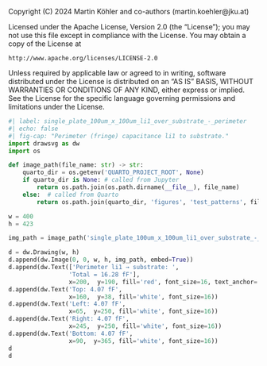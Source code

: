 ::: {.content-hidden}
Copyright (C) 2024 Martin Köhler and co-authors (martin.koehler@jku.at)

Licensed under the Apache License, Version 2.0 (the "License");
you may not use this file except in compliance with the License.
You may obtain a copy of the License at

    http://www.apache.org/licenses/LICENSE-2.0

Unless required by applicable law or agreed to in writing, software
distributed under the License is distributed on an "AS IS" BASIS,
WITHOUT WARRANTIES OR CONDITIONS OF ANY KIND, either express or implied.
See the License for the specific language governing permissions and
limitations under the License.
:::

```python
#| label: single_plate_100um_x_100um_li1_over_substrate_-_perimeter
#| echo: false
#| fig-cap: "Perimeter (fringe) capacitance li1 to substrate."
import drawsvg as dw
import os

def image_path(file_name: str) -> str:
    quarto_dir = os.getenv('QUARTO_PROJECT_ROOT', None)
    if quarto_dir is None: # called from Jupyter
        return os.path.join(os.path.dirname(__file__), file_name)
    else:  # called from Quarto
        return os.path.join(quarto_dir, 'figures', 'test_patterns', file_name)

w = 400
h = 423

img_path = image_path('single_plate_100um_x_100um_li1_over_substrate_-_perimeter.png')

d = dw.Drawing(w, h)
d.append(dw.Image(0, 0, w, h, img_path, embed=True))
d.append(dw.Text(['Perimeter li1 → substrate: ',
                 'Total = 16.28 fF'],
                 x=200,  y=190, fill='red', font_size=16, text_anchor='middle'))
d.append(dw.Text('Top: 4.07 fF', 
                 x=160,  y=38, fill='white', font_size=16))
d.append(dw.Text('Left: 4.07 fF',
                 x=65,  y=250, fill='white', font_size=16))                 
d.append(dw.Text('Right: 4.07 fF', 
                 x=245,  y=250, fill='white', font_size=16))                 
d.append(dw.Text('Bottom: 4.07 fF',
                 x=90,  y=365, fill='white', font_size=16))                 
d
d
```
